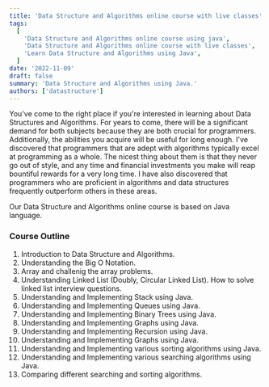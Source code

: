```yaml
---
title: 'Data Structure and Algorithms online course with live classes'
tags:
  [
    'Data Structure and Algorithms online course using java',
    'Data Structure and Algorithms online course with live classes',
    'Learn Data Structure and Algorithms using Java',
  ]
date: '2022-11-09'
draft: false
summary: 'Data Structure and Algorithms using Java.'
authors: ['datastructure']
---
```


You've come to the right place if you're interested in learning about Data Structures
and Algorithms. For years to come, there will be a significant demand for both subjects
because they are both crucial for programmers. Additionally, the abilities you acquire
will be useful for long enough. I've discovered that programmers that are adept with
algorithms typically excel at programming as a whole. The nicest thing about them is
that they never go out of style, and any time and financial investments you make will
reap bountiful rewards for a very long time. I have also discovered that programmers
who are proficient in algorithms and data structures frequently outperform others in
these areas.

Our Data Structure and Algorithms online course is based on Java language.

### Course Outline

1. Introduction to Data Structure and Algorithms.
2. Understanding the Big O Notation.
3. Array and challenig the array problems.
4. Understanding Linked List (Doubly, Circular Linked List). How to solve linked list interview questions.
5. Understanding and Implementing Stack using Java.
6. Understanding and Implementing Queues using Java.
7. Understanding and Implementing Binary Trees using Java.
8. Understanding and Implementing Graphs using Java.
9. Understanding and Implementing Recursion using Java.
10. Understanding and Implementing Graphs using Java.
11. Understanding and Implementing various sorting algorithms using Java.
12. Understanding and Implementing various searching algorithms using Java.
13. Comparing different searching and sorting algorithms.
